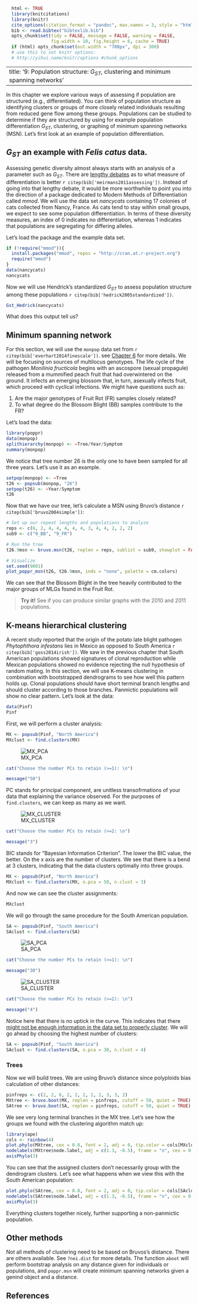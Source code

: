 ```r
  html <- TRUE
  library(knitcitations)
  library(knitr)
  cite_options(citation_format = "pandoc", max.names = 3, style = "html", hyperlink = "to.doc")
  bib <- read.bibtex("bibtexlib.bib")
  opts_chunk$set(tidy = FALSE, message = FALSE, warning = FALSE, 
                 fig.width = 10, fig.height = 6, cache = TRUE)
  if (html) opts_chunk$set(out.width = "700px", dpi = 300)
  # use this to set knitr options: 
  # http://yihui.name/knitr/options #chunk_options
```
---
title: '9: Population structure: $G_{ST}$, clustering and minimum spanning networks'
---

In this chapter we explore various ways of assessing if population are structured (e.g., differentiated). You can think of population structure as identifying clusters or groups of more closely related individuals resulting from reduced gene flow among these groups. Populations can be studied to determine if they are structured by using for example population differentiation $G_{ST}$, clustering, or graphing of minimum spanning networks (MSN). Let's first look at an example of population differentiation.

$G_{ST}$ an example with *Felis catus* data.
----

Assessing genetic diversity almost always starts with an analysis of a parameter
such as $G_{ST}$. There are [lengthy debates](http://www.molecularecologist.com/2011/03/should-i-use-fst-gst-or-d-2/) as to what measure of differentiation is
better `r citep(bib['meirmans2011assessing'])`. Instead of going into that
lengthy debate, it would be more worthwhile to point you into the direction of
a package dedicated to Modern Methods of Differentiation called *mmod*. We will
use the data set *nancycats* containing 17 colonies of cats collected from Nancy,
France. As cats tend to stay within small groups, we expect to see some population
differentiation. In terms of these diversity measures, an index of 0 indicates
no differentiation, whereas 1 indicates that populations are segregating for
differing alleles. 

Let's load the package and the example data set.

```r
if (!require("mmod")){
  install.packages("mmod", repos = "http://cran.at.r-project.org")
  require("mmod")
}
data(nancycats)
nancycats
```

Now we will use Hendrick's standardized $G_{ST}$ to assess population structure 
among these populations `r citep(bib['hedrick2005standardized'])`.

```r
Gst_Hedrick(nancycats)
```
What does this output tell us?

Minimum spanning network
----

For this section, we will use the `monpop` data set from `r citep(bib['everhart2014finescale'])`. 
see [Chapter 6](C06_Genotypic_EvenRichDiv.html) for more details. We will be
focusing on sources of multilocus genotypes. The life cycle of the pathogen *Monilinia fructicola* begins with an
ascospore (sexual propagule) released from a mummified peach fruit that had overwintered on the ground. It infects an emerging blossom that, in turn, asexually infects fruit, which proceed with cyclical infections.
We might have questions such as:

1. Are the major genotypes of Fruit Rot (FR) samples closely related?
2. To what degree do the Blossom Blight (BB) samples contribute to the FR?


Let's load the data:

```r
library(poppr)
data(monpop)
splithierarchy(monpop) <- ~Tree/Year/Symptom
summary(monpop)
```

We notice that tree number 26 is the only one to have been sampled for all three years. Let's use it as an example.

```r
setpop(monpop) <- ~Tree
t26 <- popsub(monpop, "26")
setpop(t26) <- ~Year/Symptom
t26
```

Now that we have our tree, let's calculate a MSN using Bruvo's distance `r citep(bib['bruvo2004simple'])`:

```r
# Set up our repeat lengths and populations to analyze
reps <- c(6, 2, 4, 4, 4, 4, 4, 3, 4, 4, 2, 2, 2)
sub9 <- c("9_BB", "9_FR")

# Run the tree
t26.9msn <- bruvo.msn(t26, replen = reps, sublist = sub9, showplot = FALSE)

# Visualize
set.seed(9001)
plot_poppr_msn(t26, t26.9msn, inds = "none", palette = cm.colors)
```

We can see that the Blossom Blight in the tree heavily contributed to the major groups of MLGs found in the Fruit Rot. 

> **Try it!** See if you can produce similar graphs with the 2010 and 2011 populations.

K-means hierarchical clustering
----

A recent study reported that the origin of the potato late blight pathogen *Phytophthora infestans* lies in Mexico as opposed to South America `r citep(bib['goss2014irish'])`. We saw in the previous chapter that South American populations showed signatures of clonal reproduction while Mexican populations showed no evidence rejecting the null hypothesis of random mating. In this section, we will use K-means clustering in combination with bootstrapped dendrograms to see how well this pattern holds up. Clonal populations should have short terminal branch lengths and should cluster according to those branches. Panmictic populations will show no clear pattern. Let's look at the data: 

```r
data(Pinf)
Pinf
```

First, we will perform a cluster analysis:

```r
MX <- popsub(Pinf, "North America")
MXclust <- find.clusters(MX)
```
![MX_PCA](C09_Pop_Structure_files/figure-html/MXPCA.png)

```r
cat("Choose the number PCs to retain (>=1): \n")
```
```r
message("50")
```

PC stands for principal component, are unitless transofrmations of your data that explaining the variance observed. For the purposes of `find.clusters`, we can keep as many as we want.

![MX_CLUSTER](C09_Pop_Structure_files/figure-html/MXCLUST.png)

```r
cat("Choose the number PCs to retain (>=2: \n")
```
```r
message("3")
```

BIC stands for "Bayesian Information Criterion". The lower the BIC value, the better. On the x axis are the number of clusters. We see that there is a bend at 3 clusters, indicating that the data clusters optimally into three groups. 


```r
MX <- popsub(Pinf, "North America")
MXclust <- find.clusters(MX, n.pca = 50, n.clust = 3)
```

And now we can see the cluster assignments:

```r
MXclust
```

We will go through the same procedure for the South American population.

```r
SA <- popsub(Pinf, "South America")
SAclust <- find.clusters(SA)
```
![SA_PCA](C09_Pop_Structure_files/figure-html/SAPCA.png)

```r
cat("Choose the number PCs to retain (>=1): \n")
```
```r
message("30")
```

![SA_CLUSTER](C09_Pop_Structure_files/figure-html/SACLUST.png)

```r
cat("Choose the number PCs to retain (>=2): \n")
```
```r
message("4")
```

Notice here that there is no uptick in the curve. This indicates that there [might not be enough information in the data set to properly cluster](http://lists.r-forge.r-project.org/pipermail/adegenet-forum/2011-June/000303.html). We will go ahead by choosing the highest number of clusters:

```r
SA <- popsub(Pinf, "South America")
SAclust <- find.clusters(SA, n.pca = 30, n.clust = 4)
```

### Trees

Now we will build trees. We are using Bruvo's distance since polyploids bias calculation of other distances: 

```r
pinfreps <- c(2, 2, 6, 2, 2, 2, 2, 2, 3, 3, 2)
MXtree <- bruvo.boot(MX, replen = pinfreps, cutoff = 50, quiet = TRUE)
SAtree <- bruvo.boot(SA, replen = pinfreps, cutoff = 50, quiet = TRUE)
```

We see very long terminal branches in the MX tree. Let's see how the groups we found with the clustering algorithm match up:

```r
library(ape)
cols <- rainbow(4)
plot.phylo(MXtree, cex = 0.8, font = 2, adj = 0, tip.color = cols[MXclust$grp])
nodelabels(MXtree$node.label, adj = c(1.3, -0.5), frame = "n", cex = 0.8, font = 3)
axisPhylo(3)
```

You can see that the assigned clusters don't necessarily group with the dendrogram clusters. Let's see what happens when we view this with the South American population:

```r
plot.phylo(SAtree, cex = 0.8, font = 2, adj = 0, tip.color = cols[SAclust$grp])
nodelabels(SAtree$node.label, adj = c(1.3, -0.5), frame = "n", cex = 0.8, font = 3)
axisPhylo(3)
```

Everything clusters together nicely, further supporting a non-panmictic population. 

Other methods
----

Not all methods of clustering need to be based on Bruvos's distance. There are others
available. See `?nei.dist` for more details. The function `aboot` will perform bootstrap
analysis on any distance given for individuals or populations, and `poppr.msn` will create
minimum spanning networks given a genind object and a distance.

References
----------

<!------------->